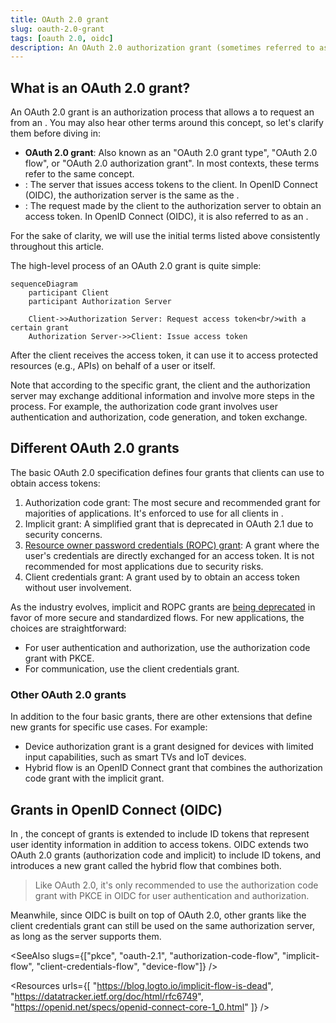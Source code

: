 ```yaml
---
title: OAuth 2.0 grant
slug: oauth-2.0-grant
tags: [oauth 2.0, oidc]
description: An OAuth 2.0 authorization grant (sometimes referred to as an "OAuth 2.0 grant type" or "OAuth 2.0 flow"), is a method used by clients to obtain an access token from an authorization server. It is an essential part for OAuth clients to authenticate and authorize identities.
---
```


## What is an OAuth 2.0 grant?

An OAuth 2.0 grant is an authorization process that allows a <Ref slug="client" /> to request an <Ref slug="access-token" /> from an <Ref slug="authorization-server" />. You may also hear other terms around this concept, so let's clarify them before diving in:

- **OAuth 2.0 grant**: Also known as an "OAuth 2.0 grant type", "OAuth 2.0 flow", or "OAuth 2.0 authorization grant". In most contexts, these terms refer to the same concept.
- <Ref slug="authorization-server" />: The server that issues access tokens to the client. In OpenID Connect (OIDC), the authorization server is the same as the <Ref slug="openid-connect" headingId="openid-provider-op" />.
- <Ref slug="authorization-request" />: The request made by the client to the authorization server to obtain an access token. In OpenID Connect (OIDC), it is also referred to as an <Ref slug="authentication-request" />.

For the sake of clarity, we will use the initial terms listed above consistently throughout this article.

The high-level process of an OAuth 2.0 grant is quite simple:

```mermaid
sequenceDiagram
    participant Client
    participant Authorization Server

    Client->>Authorization Server: Request access token<br/>with a certain grant
    Authorization Server->>Client: Issue access token
```

After the client receives the access token, it can use it to access protected resources (e.g., APIs) on behalf of a user or itself.

Note that according to the specific grant, the client and the authorization server may exchange additional information and involve more steps in the process. For example, the <Ref slug="authorization-code-flow">authorization code grant</Ref> involves user authentication and authorization, code generation, and token exchange.

## Different OAuth 2.0 grants

The basic OAuth 2.0 specification defines four grants that clients can use to obtain access tokens:

1. <Ref slug="authorization-code-flow">Authorization code grant</Ref>: The most secure and recommended grant for majorities of applications. It's enforced to use <Ref slug="pkce" /> for all clients in <Ref slug="oauth-2.1" />.
2. <Ref slug="implicit-flow">Implicit grant</Ref>: A simplified grant that is deprecated in OAuth 2.1 due to security concerns.
3. [Resource owner password credentials (ROPC) grant](https://datatracker.ietf.org/doc/html/rfc6749#section-4.3): A grant where the user's credentials are directly exchanged for an access token. It is not recommended for most applications due to security risks.
4. <Ref slug="client-credentials-flow">Client credentials grant</Ref>: A grant used by <Ref slug="client" headingId="confidential-clients" /> to obtain an access token without user involvement.

As the industry evolves, implicit and ROPC grants are [being deprecated](https://blog.logto.io/oauth-2-1) in favor of more secure and standardized flows. For new applications, the choices are straightforward:

- For user authentication and authorization, use the authorization code grant with PKCE.
- For <Ref slug="machine-to-machine" /> communication, use the client credentials grant.

### Other OAuth 2.0 grants

In addition to the four basic grants, there are other extensions that define new grants for specific use cases. For example:

- <Ref slug="device-flow">Device authorization grant</Ref> is a grant designed for devices with limited input capabilities, such as smart TVs and IoT devices.
- <Ref slug="hybrid-flow">Hybrid flow</Ref> is an OpenID Connect grant that combines the authorization code grant with the implicit grant.

## Grants in OpenID Connect (OIDC)

In <Ref slug="openid-connect" />, the concept of grants is extended to include <Ref slug="id-token">ID tokens</Ref> that represent user identity information in addition to access tokens. OIDC extends two OAuth 2.0 grants (authorization code and implicit) to include ID tokens, and introduces a new grant called the <Ref slug="hybrid-flow">hybrid flow</Ref> that combines both.

> Like OAuth 2.0, it's only recommended to use the authorization code grant with PKCE in OIDC for user authentication and authorization.

Meanwhile, since OIDC is built on top of OAuth 2.0, other grants like the client credentials grant can still be used on the same authorization server, as long as the server supports them.

<SeeAlso slugs={["pkce", "oauth-2.1", "authorization-code-flow", "implicit-flow", "client-credentials-flow", "device-flow"]} />

<Resources
  urls={[
    "https://blog.logto.io/implicit-flow-is-dead",
    "https://datatracker.ietf.org/doc/html/rfc6749",
    "https://openid.net/specs/openid-connect-core-1_0.html"
  ]}
/>
